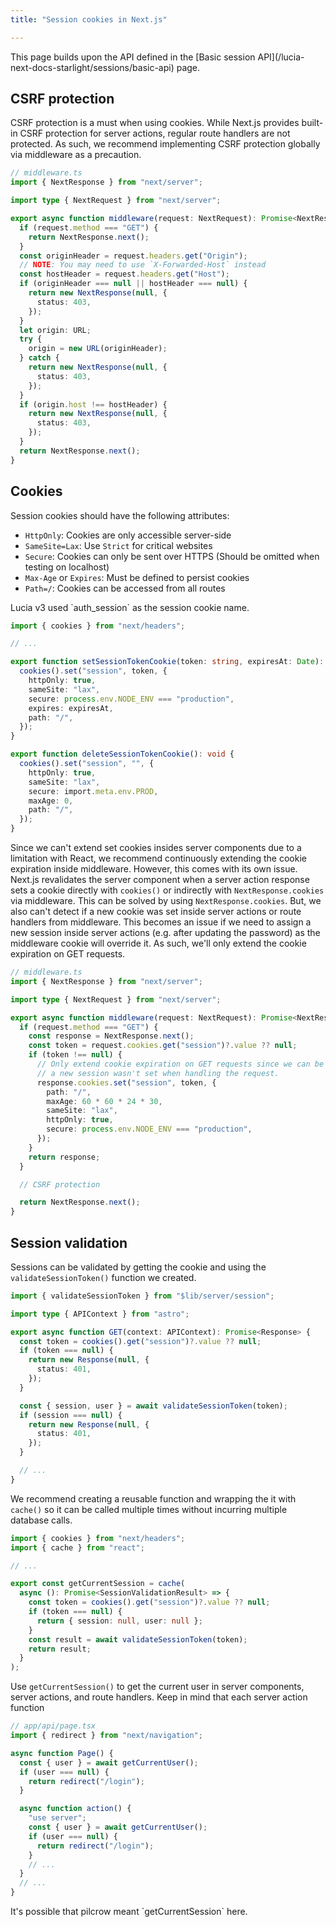 ```yaml
---
title: "Session cookies in Next.js"

---
```



<Aside>This page builds upon the API defined in the [Basic session API](/lucia-next-docs-starlight/sessions/basic-api) page.</Aside>

## CSRF protection

CSRF protection is a must when using cookies. While Next.js provides built-in CSRF protection for server actions, regular route handlers are not protected. As such, we recommend implementing CSRF protection globally via middleware as a precaution.

```ts
// middleware.ts
import { NextResponse } from "next/server";

import type { NextRequest } from "next/server";

export async function middleware(request: NextRequest): Promise<NextResponse> {
  if (request.method === "GET") {
    return NextResponse.next();
  }
  const originHeader = request.headers.get("Origin");
  // NOTE: You may need to use `X-Forwarded-Host` instead
  const hostHeader = request.headers.get("Host");
  if (originHeader === null || hostHeader === null) {
    return new NextResponse(null, {
      status: 403,
    });
  }
  let origin: URL;
  try {
    origin = new URL(originHeader);
  } catch {
    return new NextResponse(null, {
      status: 403,
    });
  }
  if (origin.host !== hostHeader) {
    return new NextResponse(null, {
      status: 403,
    });
  }
  return NextResponse.next();
}
```

## Cookies

Session cookies should have the following attributes:

- `HttpOnly`: Cookies are only accessible server-side
- `SameSite=Lax`: Use `Strict` for critical websites
- `Secure`: Cookies can only be sent over HTTPS (Should be omitted when testing on localhost)
- `Max-Age` or `Expires`: Must be defined to persist cookies
- `Path=/`: Cookies can be accessed from all routes

<Aside>Lucia v3 used `auth_session` as the session cookie name.</Aside>

```ts
import { cookies } from "next/headers";

// ...

export function setSessionTokenCookie(token: string, expiresAt: Date): void {
  cookies().set("session", token, {
    httpOnly: true,
    sameSite: "lax",
    secure: process.env.NODE_ENV === "production",
    expires: expiresAt,
    path: "/",
  });
}

export function deleteSessionTokenCookie(): void {
  cookies().set("session", "", {
    httpOnly: true,
    sameSite: "lax",
    secure: import.meta.env.PROD,
    maxAge: 0,
    path: "/",
  });
}
```

Since we can't extend set cookies insides server components due to a limitation with React, we recommend continuously extending the cookie expiration inside middleware. However, this comes with its own issue. Next.js revalidates the server component when a server action response sets a cookie directly with `cookies()` or indirectly with `NextResponse.cookies` via middleware. This can be solved by using `NextResponse.cookies`. But, we also can't detect if a new cookie was set inside server actions or route handlers from middleware. This becomes an issue if we need to assign a new session inside server actions (e.g. after updating the password) as the middleware cookie will override it. As such, we'll only extend the cookie expiration on GET requests.

```ts
// middleware.ts
import { NextResponse } from "next/server";

import type { NextRequest } from "next/server";

export async function middleware(request: NextRequest): Promise<NextResponse> {
  if (request.method === "GET") {
    const response = NextResponse.next();
    const token = request.cookies.get("session")?.value ?? null;
    if (token !== null) {
      // Only extend cookie expiration on GET requests since we can be sure
      // a new session wasn't set when handling the request.
      response.cookies.set("session", token, {
        path: "/",
        maxAge: 60 * 60 * 24 * 30,
        sameSite: "lax",
        httpOnly: true,
        secure: process.env.NODE_ENV === "production",
      });
    }
    return response;
  }

  // CSRF protection

  return NextResponse.next();
}
```

## Session validation

Sessions can be validated by getting the cookie and using the `validateSessionToken()` function we created.

```ts
import { validateSessionToken } from "$lib/server/session";

import type { APIContext } from "astro";

export async function GET(context: APIContext): Promise<Response> {
  const token = cookies().get("session")?.value ?? null;
  if (token === null) {
    return new Response(null, {
      status: 401,
    });
  }

  const { session, user } = await validateSessionToken(token);
  if (session === null) {
    return new Response(null, {
      status: 401,
    });
  }

  // ...
}
```

We recommend creating a reusable function and wrapping the it with `cache()` so it can be called multiple times without incurring multiple database calls.

```ts
import { cookies } from "next/headers";
import { cache } from "react";

// ...

export const getCurrentSession = cache(
  async (): Promise<SessionValidationResult> => {
    const token = cookies().get("session")?.value ?? null;
    if (token === null) {
      return { session: null, user: null };
    }
    const result = await validateSessionToken(token);
    return result;
  }
);
```

Use `getCurrentSession()` to get the current user in server components, server actions, and route handlers. Keep in mind that each server action function

```ts
// app/api/page.tsx
import { redirect } from "next/navigation";

async function Page() {
  const { user } = await getCurrentUser();
  if (user === null) {
    return redirect("/login");
  }

  async function action() {
    "use server";
    const { user } = await getCurrentUser();
    if (user === null) {
      return redirect("/login");
    }
    // ...
  }
  // ...
}
```

<Aside title="Note from author">It's possible that pilcrow meant `getCurrentSession` here.</Aside>